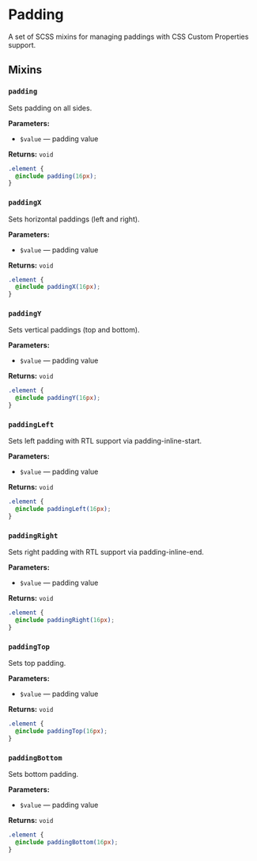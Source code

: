 
<Meta title='@dxtmisha/styles/en/Padding'/>

# Padding

A set of SCSS mixins for managing paddings with CSS Custom Properties support.

## Mixins

### `padding`

Sets padding on all sides.

**Parameters:**
- `$value` — padding value

**Returns:** `void`

```scss
.element {
  @include padding(16px);
}
```

### `paddingX`

Sets horizontal paddings (left and right).

**Parameters:**
- `$value` — padding value

**Returns:** `void`

```scss
.element {
  @include paddingX(16px);
}
```

### `paddingY`

Sets vertical paddings (top and bottom).

**Parameters:**
- `$value` — padding value

**Returns:** `void`

```scss
.element {
  @include paddingY(16px);
}
```

### `paddingLeft`

Sets left padding with RTL support via padding-inline-start.

**Parameters:**
- `$value` — padding value

**Returns:** `void`

```scss
.element {
  @include paddingLeft(16px);
}
```

### `paddingRight`

Sets right padding with RTL support via padding-inline-end.

**Parameters:**
- `$value` — padding value

**Returns:** `void`

```scss
.element {
  @include paddingRight(16px);
}
```

### `paddingTop`

Sets top padding.

**Parameters:**
- `$value` — padding value

**Returns:** `void`

```scss
.element {
  @include paddingTop(16px);
}
```

### `paddingBottom`

Sets bottom padding.

**Parameters:**
- `$value` — padding value

**Returns:** `void`

```scss
.element {
  @include paddingBottom(16px);
}
```

